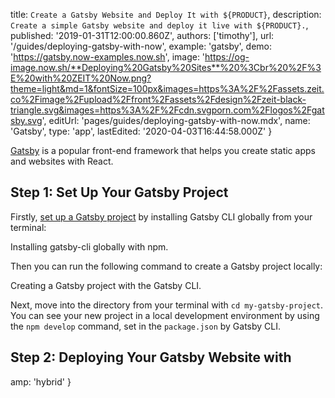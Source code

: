 

  title: `Create a Gatsby Website and Deploy It with ${PRODUCT}`,
  description:
    `Create a simple Gatsby website and deploy it live with ${PRODUCT}.`,
  published: '2019-01-31T12:00:00.860Z',
  authors: ['timothy'],
  url: '/guides/deploying-gatsby-with-now',
  example: 'gatsby',
  demo: 'https://gatsby.now-examples.now.sh',
  image:
    'https://og-image.now.sh/**Deploying%20Gatsby%20Sites**%20%3Cbr%20%2F%3E%20with%20ZEIT%20Now.png?theme=light&md=1&fontSize=100px&images=https%3A%2F%2Fassets.zeit.co%2Fimage%2Fupload%2Ffront%2Fassets%2Fdesign%2Fzeit-black-triangle.svg&images=https%3A%2F%2Fcdn.svgporn.com%2Flogos%2Fgatsby.svg',
  editUrl: 'pages/guides/deploying-gatsby-with-now.mdx',
  name: 'Gatsby',
  type: 'app',
  lastEdited: '2020-04-03T16:44:58.000Z'
}

[Gatsby](https://www.gatsbyjs.org) is a popular front-end framework that helps you create static apps and websites with React.

## Step 1: Set Up Your Gatsby Project

Firstly, [set up a Gatsby project](https://www.gatsbyjs.org/docs/quick-start) by installing Gatsby CLI globally from your terminal:

<Snippet dark text="npm i -g gatsby-cli" />
<Caption>Installing <Link href="https://www.gatsbyjs.org/docs/gatsby-cli/">gatsby-cli</Link> globally with <Link href="https://www.npmjs.com/">npm</Link>.</Caption>

Then you can run the following command to create a Gatsby project locally:

<Snippet dark text="gatsby new my-gatsby-project" />
<Caption>Creating a Gatsby project with the Gatsby CLI.</Caption>

Next, move into the directory from your terminal with `cd my-gatsby-project`. You can see your new project in a local development environment by using the `npm develop` command, set in the `package.json` by Gatsby CLI.

## Step 2: Deploying Your Gatsby Website with <ProductName/>

<DeploySection meta={meta} />


  amp: 'hybrid'
}

